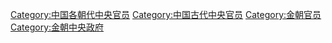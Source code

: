 [[Category:中国各朝代中央官员|Category:中国各朝代中央官员]]
[[Category:中国古代中央官员|Category:中国古代中央官员]]
[[Category:金朝官员|Category:金朝官员]]
[[Category:金朝中央政府|Category:金朝中央政府]]